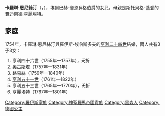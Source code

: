 '''卡羅琳·恩尼絲汀'''（{{lang-de|Karoline Ernestine}}，{{bd|1727年|8月20日|1796年|4月22日}}），埃爾巴赫-舍恩貝格伯爵{{le|格奧爾格·奧古斯特 (埃爾巴赫-舍恩貝格)|George August, Count of Erbach-Schönberg|格奧爾格·奧古斯特}}的女兒，母親是斯托貝格-蓋登的[[費迪南德·亨麗埃特_(斯托貝格-蓋登)|費迪南德·亨麗埃特]]。

== 家庭 ==
1754年，卡羅琳·恩尼絲汀與羅伊斯-埃伯斯多夫的[[亨利二十四世_(羅伊斯-埃伯斯多夫)|亨利二十四世]]結婚，兩人共有3子3女：
# 亨利四十六世（1755年—1757年），夭折
# [[羅伊斯-埃伯斯多夫的奧古斯塔|奧古斯塔]]（1757年—1831年）
# 路易絲（1759年—1840年）
# [[亨利五十一世_(羅伊斯-埃伯斯多夫)|亨利五十一世]]（1761年—1822年）
# 亨利五十三世（1765年—1770年），夭折
# 亨麗埃特（1767年—1801年）

[[Category:羅伊斯家族|Category:羅伊斯家族]]
[[Category:神聖羅馬帝國貴族|Category:神聖羅馬帝國貴族]]
[[Category:黑森人|Category:黑森人]]
[[Category:德國公主|Category:德國公主]]